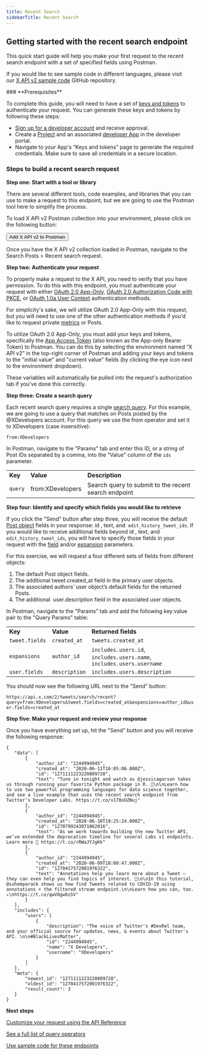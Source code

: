 ```yaml
---
title: Recent Search
sidebarTitle: Recent Search
---
```



## Getting started with the recent search endpoint

This quick start guide will help you make your first request to the recent search endpoint with a set of specified fields using Postman.

If you would like to see sample code in different languages, please visit our [X API v2 sample code](https://github.com/xdevplatform/Twitter-API-v2-sample-code) GitHub repository. 

<Note>
### **Prerequisites**

To complete this guide, you will need to have a set of [keys and tokens](/resources/fundamentals/authentication) to authenticate your request. You can generate these keys and tokens by following these steps:

* [Sign up for a developer account](https://developer.x.com/en/apply-for-access) and receive approval.
* Create a [Project](/resources/fundamentals/projects) and an associated [developer App](/resources/fundamentals/developer-apps) in the developer portal.
* Navigate to your App's “Keys and tokens” page to generate the required credentials. Make sure to save all credentials in a secure location.
</Note>

### Steps to build a recent search request

**Step one: Start with a tool or library**

There are several different tools, code examples, and libraries that you can use to make a request to this endpoint, but we are going to use the Postman tool here to simplify the process.

To load X API v2 Postman collection into your environment, please click on the following button:

<Button href="https://t.co/twitter-api-postman">
  Add X API v2 to Postman
</Button>

Once you have the X API v2 collection loaded in Postman, navigate to the Search Posts > Recent search request.

**Step two: Authenticate your request**

To properly make a request to the X API, you need to verify that you have permission. To do this with this endpoint, you must authenticate your request with either [OAuth 2.0 App-Only](/resources/fundamentals/authentication#app-only-authentication-and-oauth-2-0-bearer-token), [OAuth 2.0 Authorization Code with PKCE](resources/fundamentals/authentication#oauth-2-0-authorization-code-flow-with-pkce-2), or [OAuth 1.0a User Context](/resources/fundamentals/authentication) authentication methods.

For simplicity's sake, we will utilize OAuth 2.0 App-Only with this request, but you will need to use one of the other authentication methods if you'd like to request private [metrics](/x-api/fundamentals/metrics) or Posts. 

To utilize OAuth 2.0 App-Only, you must add your keys and tokens, specifically the [App Access Token](/resources/fundamentals/authentication#using-and-generating-an-app-only-bearer-token) (also known as the App-only Bearer Token) to Postman. You can do this by selecting the environment named “X API v2” in the top-right corner of Postman and adding your keys and tokens to the "initial value" and "current value" fields (by clicking the eye icon next to the environment dropdown).

These variables will automatically be pulled into the request's authorization tab if you've done this correctly.
 

**Step three: Create a search query**

Each recent search query requires a single [search query](/x-api/posts/search/integrate/build-a-query). For this example, we are going to use a query that matches on Posts posted by the @XDevelopers account. For this query we use the from operator and set it to XDevelopers (case insensitive):

`from:XDevelopers`

In Postman, navigate to the "Params" tab and enter this ID, or a string of Post IDs separated by a comma, into the "Value" column of the `ids` parameter.

|     |     |     |
| :--- | :--- | :--- |
| **Key** | **Value** | **Description** |
| `query` | from:XDevelopers | Search query to submit to the recent search endpoint |

**Step four: Identify and specify which fields you would like to retrieve**

If you click the "Send" button after step three, you will receive the default [Post object](/x-api/fundamentals/data-dictionary#tweet) fields in your response: id , text, and  `edit_history_tweet_ids`. If you would like to receive additional fields beyond id , text, and `edit_history_tweet_ids`, you will have to specify those fields in your request with the [field](/x-api/fundamentals/fields) and/or [expansion](/x-api/fundamentals/expansions) parameters.

For this exercise, we will request a four different sets of fields from different objects:

1.  The default Post object fields.
2.  The additional tweet.created_at field in the primary user objects.
3.  The associated authors’ user object’s default fields for the returned Posts.
4.  The additional  user.description field in the associated user objects.

In Postman, navigate to the "Params" tab and add the following key:value pair to the "Query Params" table:

|     |     |     |
| :--- | :--- | :--- |
| **Key** | **Value** | **Returned fields** |
| `tweet.fields` | `created_at` | `tweets.created_at` |
| `expansions` | `author_id` | `includes.users.id`, `includes.users.name`, `includes.users.username` |
| `user.fields` | `description` | `includes.users.description` |

You should now see the following URL next to the "Send" button:

`https://api.x.com/2/tweets/search/recent?query=from:XDevelopers&tweet.fields=created_at&expansions=author_id&user.fields=created_at`


**Step five: Make your request and review your response**

Once you have everything set up, hit the "Send" button and you will receive the following response:

```
{
   "data": [
       {
           "author_id": "2244994945",
           "created_at": "2020-06-11T16:05:06.000Z",
           "id": "1271111223220809728",
           "text": "Tune in tonight and watch as @jessicagarson takes us through running your favorite Python package in R. 🍿\n\nLearn how to use two powerful programming languages for data science together, and see a live example that uses the recent search endpoint from Twitter’s Developer Labs. https://t.co/v178oUZNuj"
       },
       {
           "author_id": "2244994945",
           "created_at": "2020-06-10T19:25:24.000Z",
           "id": "1270799243071062016",
           "text": "As we work towards building the new Twitter API, we’ve extended the deprecation timeline for several Labs v1 endpoints. Learn more 📖 https://t.co/rRWaJYJgKk"
       },
       {
           "author_id": "2244994945",
           "created_at": "2020-06-09T18:08:47.000Z",
           "id": "1270417572001976322",
           "text": "Annotations help you learn more about a Tweet — they can even help you find topics of interest. 🔬\n\nIn this tutorial, @suhemparack shows us how find Tweets related to COVID-19 using annotations + the filtered stream endpoint.\n\nLearn how you can, too. ⤵️\nhttps://t.co/qwVOgw0zSV"
       }
   ],
   "includes": {
       "users": [
           {
               "description": "The voice of Twitter's #DevRel team, and your official source for updates, news, & events about Twitter's API. \n\n#BlackLivesMatter",
               "id": "2244994945",
               "name": "X Developers",
               "username": "XDevelopers"
           }
       ]
   },
   "meta": {
       "newest_id": "1271111223220809728",
       "oldest_id": "1270417572001976322",
       "result_count": 3
   }
}
```


**Next steps**

[Customize your request using the API Reference](/x-api/posts/recent-search)

[See a full list of query operators](/x-api/posts/search/integrate/build-a-query "See a full list of query operators")

[Use sample code for these endpoints](https://github.com/xdevplatform/Twitter-API-v2-sample-code "Use sample code for these endpoints")